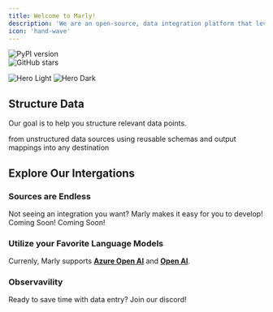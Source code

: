 ```yaml
---
title: Welcome to Marly!
description: 'We are an open-source, data integration platform that leverages language models for the movement of unstructured data. '
icon: 'hand-wave'
---
```


<div style={{ display: 'flex', justifyContent: 'center', gap: '10px' }}>
  <div href="https://badge.fury.io/py/marly">
    <img src="https://badge.fury.io/py/marly.svg" alt="PyPI version" />
  </div>
  <div href="https://github.com/velocitybolt/marly">
    <img src="https://img.shields.io/github/stars/velocitybolt/marly.svg?style=social&label=Star" alt="GitHub stars" />
  </div>
</div>

<img
  className="block dark:hidden"
  src="/images/hero-light.jpg"
  alt="Hero Light"
/>
<img
  className="hidden dark:block"
  src="/images/hero-dark.jpeg"
  alt="Hero Dark"
/>

## Structure Data

Our goal is to help you structure relevant data points.

<CardGroup cols={3}>
  <Card
    title="Extract"
    icon="database"
  >
    from unstructured data sources
  </Card>
  <Card
    title="Transform"
    icon="gear"
  >
    using reusable schemas and output mappings
  </Card>
  <Card
    title="Load"
    icon="upload"
  >
    into any destination
  </Card>
</CardGroup>

## Explore Our Intergations


### Sources are Endless
Not seeing an integration you want? Marly makes it easy for you to develop!
<CardGroup cols={4} height="100">
  <Card icon="elephant" title="PostgresQL">
  </Card>
  <Card icon="amazon" title="S3">
  </Card>
  <Card icon="envelope" title="Gmail">
  Coming Soon!
  </Card>
  <Card icon="database" title="Dynamo DB">
  Coming Soon!
  </Card>
</CardGroup>

### Utilize your Favorite Language Models
Currenly, Marly supports **[Azure Open AI](https://azure.microsoft.com/en-us/services/cognitive-services/openai/)** and **[Open AI](https://openai.com/)**.

### Observavility

<Card title="Join Our Community" icon="discord" href="/content/components/card-group">
  Ready to save time with data entry? Join our discord!
</Card>